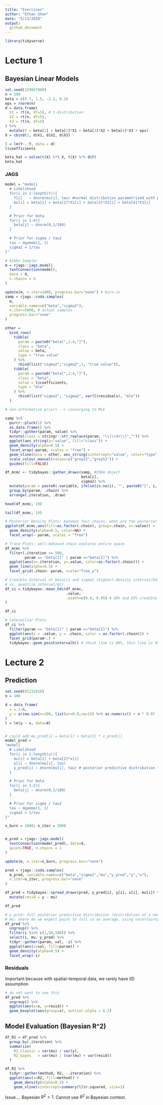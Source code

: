 ```yaml
---
title: "Exercises"
author: "Ethan Shen"
date: "5/13/2020"
output:
  github_document
---
```


```r
library(tidyverse)
```

# Lecture 1 

## Bayesian Linear Models 

```r
set.seed(129047809)
n = 100
beta = c(0.7, 1.5, -2.2, 0.1)
eps = rnorm(n)
d = data.frame(
  X1 = rt(n, df=5), # t-distribution
  X2 = rt(n, df=5),
  X3 = rt(n, df=5)
) %>%
  mutate(Y = beta[1] + beta[2]*X1 + beta[3]*X2 + beta[4]*X3 + eps)
X = cbind(1, d$X1, d$X2, d$X3)

l = lm(Y~.-Y, data = d)
l$coefficients

beta_hat = solve(t(X) %*% X, t(X) %*% d$Y)
beta_hat
```

### JAGS

```r
model = "model{
  # Likelihood
  for(i in 1:length(Y)){
    Y[i]   ~ dnorm(mu[i], tau) #normal distribution parametrized with precision, NOT variance 
    mu[i] = beta[1] + beta[2]*X1[i] + beta[3]*X2[i] + beta[4]*X3[i]
  }

  # Prior for beta
  for(j in 1:4){
    beta[j] ~ dnorm(0,1/100)
  }

  # Prior for sigma / tau2
  tau ~ dgamma(1, 1)
  sigma2 = 1/tau
}"

# Gibbs Sampler
m = rjags::jags.model(
  textConnection(model), 
  data = d,
  n.chains = 4
) 

update(m, n.iter=1000, progress.bar="none") # burn-in
samp = rjags::coda.samples(
  m, 
  variable.names=c("beta","sigma2"), 
  n.iter=5000, # actual samples
  progress.bar="none" 
)
```

```r
other = 
  bind_rows(
    tibble(
      param = paste0("beta[",1:4,"]"),
      class = "beta",
      value = beta,
      type = "true value"
    ) %>%
      rbind(list("sigma2","sigma2",1, "true value")),
    tibble(
      param = paste0("beta[",1:4,"]"),
      class = "beta",
      value = l$coefficients,
      type = "mle"
    ) %>%
      rbind(list("sigma2", "sigma2", var(l$residuals), "mle"))
  )

# non-informative priors --> converging to MLE

samp %>% 
  purrr::pluck(1) %>%
  as.data.frame() %>%
  tidyr::gather(param, value) %>%
  mutate(class = stringr::str_replace(param, "\\[\\d+\\]","")) %>%
  ggplot(aes_string(x="value", fill="class")) +
  geom_density(alpha=0.5) +
  facet_wrap(~param, scales = "free") +
  geom_vline(data = other, aes_string(xintercept="value", color="type", linetype="type"), size=0.8) +
  scale_colour_manual(values=c("grey22","grey52")) +
  guides(fill=FALSE)
```

```r
df_mcmc <- tidybayes::gather_draws(samp, #CODA object
                                   beta[i], 
                                   sigma2) %>%
  mutate(param = paste0(.variable, ifelse(is.na(i), "", paste0("[", i, "]")))) %>%
  group_by(param, .chain) %>%
  arrange(.iteration, .draw)

head(df_mcmc, 10) 

tail(df_mcmc, 10)

# Posterior Density Plots: between four chains, what are the posterior distributions for beta[1]? (all converge)
ggplot(df_mcmc,aes(fill=as.factor(.chain), group=.chain, x=.value)) +
  geom_density(alpha=0.5, color=NA) +
  facet_wrap(~ param, scales = "free")

# Trace Plots: well-behaved chain explores entire space 
df_mcmc %>% 
  filter(.iteration <= 500,
         param == "beta[1]" | param =="beta[2]") %>%
  ggplot(aes(x=.iteration, y=.value, color=as.factor(.chain))) +
  geom_line(alpha=0.5) +
  facet_grid(.chain~ param, scale="free_y") 

# Credible Interval of beta[i] and sigma2 (highest-density interval/hdi --> narrowest possible interval that still gives me 95% area, good for very skewed distributions, bad for bimodal distributions 
# vs. quantile interval/qi)
df_ci = tidybayes::mean_hdi(df_mcmc, 
                            .value, 
                            .width=c(0.8, 0.95) # 80% and 85% credible intervals
)

df_ci

# Caterpillar Plots 
df_ci %>% 
  filter(param == "beta[1]" | param =="beta[2]") %>%
  ggplot(aes(x = .value, y = .chain, color = as.factor(.chain))) + 
  facet_grid(param~.) + 
  tidybayes::geom_pointintervalh() # thick line is 80%, thin line is 95%
```

# Lecture 2 

## Prediction

```r
set.seed(01232018)
n = 100

d = data_frame(
  x = 1:n,
  y = arima.sim(n=100, list(ar=0.9,sq=1)) %>% as.numeric() + x * 0.07
)
l = lm(y ~ x, data=d)


# could add mu_pred[i] = beta[1] + beta[2] * x_pred[i]
model_pred = 
"model{
  # Likelihood
  for(i in 1:length(y)){
    mu[i] = beta[1] + beta[2]*x[i]
    y[i] ~ dnorm(mu[i], tau)
    y_pred[i] ~ dnorm(mu[i], tau) # posterior predictive distribution for y
  }

  # Prior for beta
  for(j in 1:2){
    beta[j] ~ dnorm(0,1/100)
  }

  # Prior for sigma / tau2
  tau ~ dgamma(1, 1)
  sigma2 = 1/tau
}"

n_burn = 1000; n_iter = 5000


m_pred = rjags::jags.model(
  textConnection(model_pred), data=d, 
  quiet=TRUE, n.chains = 1
) 

update(m, n.iter=n_burn, progress.bar="none")

pred = rjags::coda.samples(
  m_pred, variable.names=c("beta","sigma2","mu","y_pred","y","x"), 
  n.iter=n_iter, progress.bar="none"
)

df_pred = tidybayes::spread_draws(pred, y_pred[i], y[i], x[i], mu[i]) %>%
  mutate(resid = y - mu)

df_pred

# y_pred: full posterior predictive distribution (distribution of a new observation y_i), using uncertainty of beta1, beta2 and sigma2
# mu: where do we expect point to fall in on average, using uncertainty of beta1, beta2)
df_pred %>% 
  ungroup() %>% 
  filter(i %in% c(1,50,100)) %>% 
  select(i, mu, y_pred) %>% 
  tidyr::gather(param, val, -i) %>%
  ggplot(aes(x=val, fill=param)) + 
  geom_density(alpha=0.5) + 
  facet_wrap(~i)
```

### Residuals 

Important because with spatial-temporal data, we rarely have IID assumption

```r
# do not want to see this 
df_pred %>% 
  ungroup() %>%
  ggplot(aes(x=x, y=resid)) + 
  geom_boxplot(aes(group=x), outlier.alpha = 0.2)
```

## Model Evaluation (Bayesian R^2)

```r
df_R2 = df_pred %>%
  group_by(.iteration) %>%
  summarize(
    R2_classic = var(mu) / var(y),
    R2_bayes   = var(mu) / (var(mu) + var(resid))
  )

df_R2 %>% 
  tidyr::gather(method, R2, -.iteration) %>%
  ggplot(aes(x=R2, fill=method)) + 
    geom_density(alpha=0.5) +
    geom_vline(xintercept=summary(l)$r.squared, size=1)
```

Issue.... Bayesian $R^2 > 1$. Cannot use $R^2$ in Bayesian context. 

